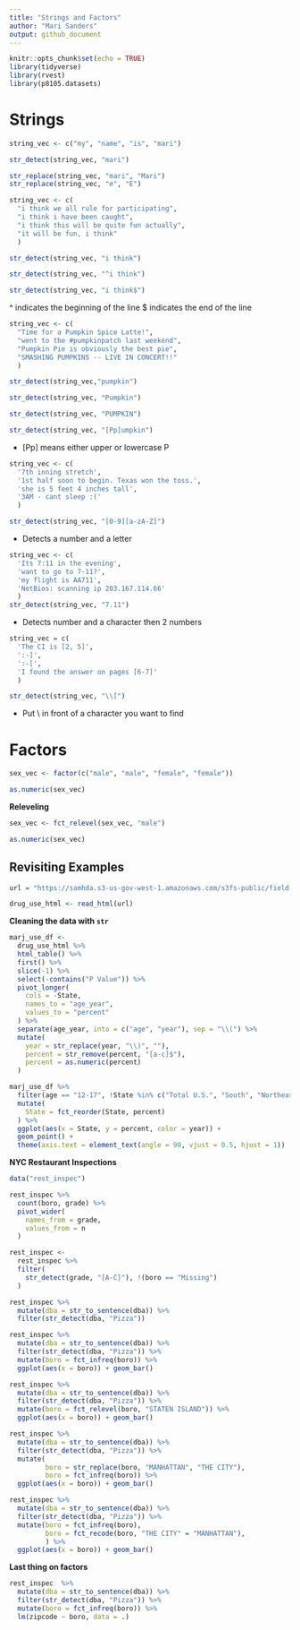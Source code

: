 ```yaml
---
title: "Strings and Factors"
author: "Mari Sanders"
output: github_document
---
```


```r
knitr::opts_chunk$set(echo = TRUE)
library(tidyverse)
library(rvest)
library(p8105.datasets)
```


# Strings

```r
string_vec <- c("my", "name", "is", "mari")

str_detect(string_vec, "mari")

str_replace(string_vec, "mari", "Mari")
str_replace(string_vec, "e", "E")
```


```r
string_vec <- c(
  "i think we all rule for participating",
  "i think i have been caught",
  "i think this will be quite fun actually",
  "it will be fun, i think"
  )

str_detect(string_vec, "i think")

str_detect(string_vec, "^i think")

str_detect(string_vec, "i think$")
```

^ indicates the beginning of the line
$ indicates the end of the line

```r
string_vec <- c(
  "Time for a Pumpkin Spice Latte!",
  "went to the #pumpkinpatch last weekend",
  "Pumpkin Pie is obviously the best pie",
  "SMASHING PUMPKINS -- LIVE IN CONCERT!!"
  )

str_detect(string_vec,"pumpkin")

str_detect(string_vec, "Pumpkin")

str_detect(string_vec, "PUMPKIN")

str_detect(string_vec, "[Pp]umpkin")

```

- [Pp] means either upper or lowercase P

```r
string_vec <- c(
  '7th inning stretch',
  '1st half soon to begin. Texas won the toss.',
  'she is 5 feet 4 inches tall',
  '3AM - cant sleep :('
  )

str_detect(string_vec, "[0-9][a-zA-Z]")
```

- Detects a number and a letter

```r
string_vec <- c(
  'Its 7:11 in the evening',
  'want to go to 7-11?',
  'my flight is AA711',
  'NetBios: scanning ip 203.167.114.66'
  )
str_detect(string_vec, "7.11")
```

- Detects number and a character then 2 numbers

```r
string_vec = c(
  'The CI is [2, 5]',
  ':-]',
  ':-[',
  'I found the answer on pages [6-7]'
  )

str_detect(string_vec, "\\[")
```

- Put \\ in front of a character you want to find

# Factors 

```r
sex_vec <- factor(c("male", "male", "female", "female"))

as.numeric(sex_vec)
```

**Releveling**

```r
sex_vec <- fct_relevel(sex_vec, "male")

as.numeric(sex_vec)
```


## Revisiting Examples

```r
url = "https://samhda.s3-us-gov-west-1.amazonaws.com/s3fs-public/field-uploads/2k15StateFiles/NSDUHsaeShortTermCHG2015.htm"

drug_use_html <- read_html(url)
```


**Cleaning the data with `str`**

```r
marj_use_df <- 
  drug_use_html %>% 
  html_table() %>%
  first() %>%  
  slice(-1) %>% 
  select(-contains("P Value")) %>% 
  pivot_longer(
    cols = -State, 
    names_to = "age_year",
    values_to = "percent"
  ) %>% 
  separate(age_year, into = c("age", "year"), sep = "\\(") %>% 
  mutate(
    year = str_replace(year, "\\)", ""), 
    percent = str_remove(percent, "[a-c]$"),
    percent = as.numeric(percent)
  ) 
```

```r
marj_use_df %>%  
  filter(age == "12-17", !State %in% c("Total U.S.", "South", "Northeast", "Midwest", "West")) %>% 
  mutate(
    State = fct_reorder(State, percent)
  ) %>% 
  ggplot(aes(x = State, y = percent, color = year)) + 
  geom_point() + 
  theme(axis.text = element_text(angle = 90, vjust = 0.5, hjust = 1))
```

**NYC Restaurant Inspections**

```r
data("rest_inspec")

```

```r
rest_inspec %>% 
  count(boro, grade) %>% 
  pivot_wider(
    names_from = grade, 
    values_from = n
  ) 
```


```r
rest_inspec <- 
  rest_inspec %>% 
  filter(
    str_detect(grade, "[A-C]"), !(boro == "Missing")
  ) 
```


```r
rest_inspec %>% 
  mutate(dba = str_to_sentence(dba)) %>% 
  filter(str_detect(dba, "Pizza"))
```


```r
rest_inspec %>% 
  mutate(dba = str_to_sentence(dba)) %>% 
  filter(str_detect(dba, "Pizza")) %>% 
  mutate(boro = fct_infreq(boro)) %>% 
  ggplot(aes(x = boro)) + geom_bar()
```


```r
rest_inspec %>% 
  mutate(dba = str_to_sentence(dba)) %>% 
  filter(str_detect(dba, "Pizza")) %>% 
  mutate(boro = fct_relevel(boro, "STATEN ISLAND")) %>% 
  ggplot(aes(x = boro)) + geom_bar()
```


```r
rest_inspec %>% 
  mutate(dba = str_to_sentence(dba)) %>% 
  filter(str_detect(dba, "Pizza")) %>% 
  mutate(
         boro = str_replace(boro, "MANHATTAN", "THE CITY"),
         boro = fct_infreq(boro)) %>% 
  ggplot(aes(x = boro)) + geom_bar()
```

```r
rest_inspec %>% 
  mutate(dba = str_to_sentence(dba)) %>% 
  filter(str_detect(dba, "Pizza")) %>% 
  mutate(boro = fct_infreq(boro),
         boro = fct_recode(boro, "THE CITY" = "MANHATTAN"),
         ) %>% 
  ggplot(aes(x = boro)) + geom_bar()
```

**Last thing on factors**

```r
rest_inspec  %>% 
  mutate(dba = str_to_sentence(dba)) %>% 
  filter(str_detect(dba, "Pizza")) %>% 
  mutate(boro = fct_infreq(boro)) %>% 
  lm(zipcode ~ boro, data = .)
```

